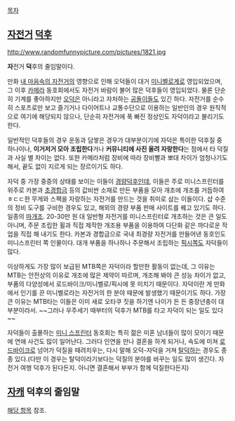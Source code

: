 [[목차]]
== [[자전거]] [[덕후]] ==
http://www.randomfunnypicture.com/pictures/1821.jpg

'''자'''전거 '''덕'''후의 줄임말이다.

만화 [[내 마음속의 자전거]]의 영향으로 인해 오덕들이 대거 [[미니벨로]]계로 영입되었으며, 그 이후 [[카메라]] 동호회에서도 자전거 바람이 불어 많은 덕후들이 영입되었다. 물론 단순히 기계를 좋아하지만 [[오덕]]은 아니라고 자처하는 [[공돌이]]들도 있긴 하다. 자전거를 순수히 스포츠로만 보고 즐기거나 다이어트나 교통수단으로 이용하는 일반인의 경우 원칙적으로 여기에 해당되지 않으나, 단순히 자전거에 푹 빠진 정상인도 자덕이라고 불리기도 한다.

일반적인 덕후들의 경우 운동과 담쌓은 경우가 대부분이기에 자덕은 특이한 덕후질 중 하나이나, '''이거저거 모아 조립한다'''거나 '''커뮤니티에 사진 올려 자랑한다'''는 점에서 타 덕질과 사실 별 차이는 없다. 또한 카메라처럼 장비에 따라 장비빨과 뽀대 차이가 엄청나기도 해서, 끝도 없이 지르게 되는 장르이기도 하다.

자덕 중 가장 중증의 상태를 보이는 이들이 [[경량덕후]]인데, 이들은 주로 미니스프린터를 위주로 카본과 [[초경합금]] 등의 값비싼 소재로 만든 부품을 모아 개조에 개조를 거듭하여 ㅎㄷㄷ한 무게와 스펙을 자랑하는 자전거를 만드는 것을 취미로 삼는 이들이다. 샵 수준의 정비 도구를 구비한 경우도 있고, 해외의 경량 부품 판매 사이트를 꿰고 있기도 하다. 일종의 [[마개조]].
20-30만 원 대 일반형 자전거를 미니스프린터로 개조하는 것은 큰 일도 아니며, 주문 조립한 휠과 직접 제작한 개조용 부품을 이용하여 다단화 같은 까다로운 작업을 직접 해 내기도 한다. 카본과 경합금으로 국내 최경량 자전거를 만들어낸 동호인도 미니스프린터 쪽 인물이다. 대개 부품을 하나하나 주문해서 조립하는 [[픽시]]쪽도 자덕들이 많다.

이상하게도 가장 많이 보급된 MTB쪽은 자덕이라 할만한 활동이 없는데, 그 이유는 MTB는 안전상의 이유로 개조에 많은 제약이 따르며, 개조해 봐야 큰 성능 차이가 없고, 부품의 다양성에서 로드바이크/미니벨로/픽시에 못 미치기 때문이다. 자덕이란 게 만화에서 인기를 끈 미니벨로라는 자전거의 한 분야 때문에 발생했기 때문이기도 하다. 가장 큰 이유는 MTB타는 이들은 이미 새로 오타쿠 짓을 하기엔 나이가 든 든 중장년충이 대부분이라서. ~~그러나 우주세기 때부터의 덕후가 MTB를 타고 자덕이 되는 일도 있다~~

자덕들이 출몰하는 [[미니 스프린터]] 동호회는 특히 젊은 미혼 남녀들이 많이 모이기 때문에 연애 사건도 많이 일어난다. 그러다 인연을  만나 결혼을 하게 되거나, 속도에 미쳐 [[로드바이크]]로 넘어가 덕질을 때려치우는, 다시 말해 오덕-자덕을 거쳐 [[탈덕]]하는 경우도 종종 있다.(다만 이 경우는 탈덕이라기보다는 덕질의 분야를 바꾸는 일도 많이 생긴다. 자전거 여행 덕후가 된다든지. 아니면 결혼해서 부부가 함께 덕질한다든지)
== [[자캐]] 덕후의 줄임말 ==
[[자캐|해당 항목]] 참조.

